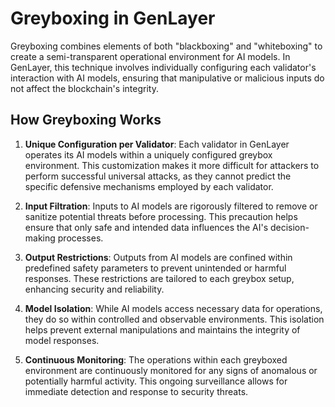 # Greyboxing in GenLayer

Greyboxing combines elements of both "blackboxing" and "whiteboxing" to create a semi-transparent operational environment for AI models. In GenLayer, this technique involves individually configuring each validator's interaction with AI models, ensuring that manipulative or malicious inputs do not affect the blockchain's integrity.

## How Greyboxing Works

1. **Unique Configuration per Validator**: Each validator in GenLayer operates its AI models within a uniquely configured greybox environment. This customization makes it more difficult for attackers to perform successful universal attacks, as they cannot predict the specific defensive mechanisms employed by each validator.

2. **Input Filtration**: Inputs to AI models are rigorously filtered to remove or sanitize potential threats before processing. This precaution helps ensure that only safe and intended data influences the AI's decision-making processes.

3. **Output Restrictions**: Outputs from AI models are confined within predefined safety parameters to prevent unintended or harmful responses. These restrictions are tailored to each greybox setup, enhancing security and reliability.

4. **Model Isolation**: While AI models access necessary data for operations, they do so within controlled and observable environments. This isolation helps prevent external manipulations and maintains the integrity of model responses.

5. **Continuous Monitoring**: The operations within each greyboxed environment are continuously monitored for any signs of anomalous or potentially harmful activity. This ongoing surveillance allows for immediate detection and response to security threats.
